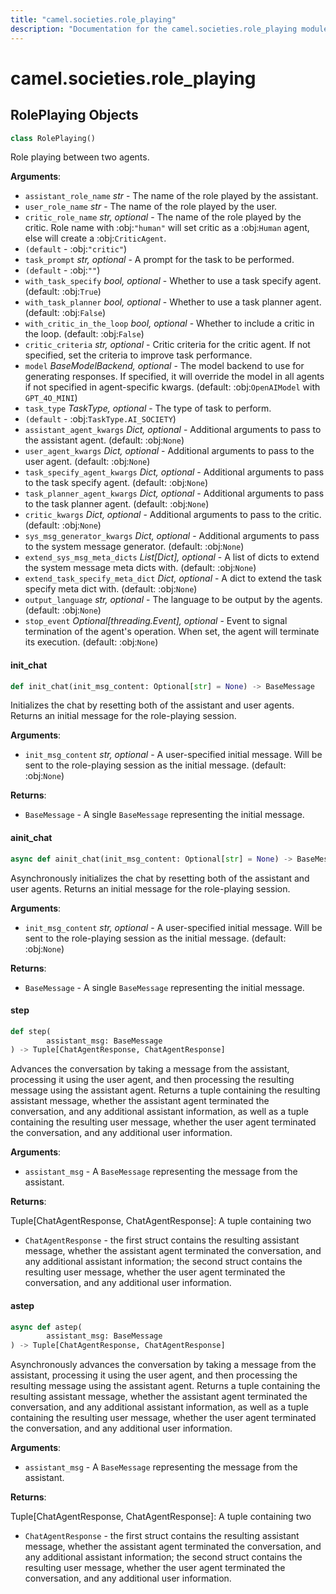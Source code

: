 ```yaml
---
title: "camel.societies.role_playing"
description: "Documentation for the camel.societies.role_playing module"
---
```


<a id="camel.societies.role_playing"></a>

# camel.societies.role\_playing

<a id="camel.societies.role_playing.RolePlaying"></a>

## RolePlaying Objects

```python
class RolePlaying()
```

Role playing between two agents.

**Arguments**:

- `assistant_role_name` _str_ - The name of the role played by the
  assistant.
- `user_role_name` _str_ - The name of the role played by the user.
- `critic_role_name` _str, optional_ - The name of the role played by the
  critic. Role name with :obj:`"human"` will set critic as a
  :obj:`Human` agent, else will create a :obj:`CriticAgent`.
- `(default` - :obj:`"critic"`)
- `task_prompt` _str, optional_ - A prompt for the task to be performed.
- `(default` - :obj:`""`)
- `with_task_specify` _bool, optional_ - Whether to use a task specify
  agent. (default: :obj:`True`)
- `with_task_planner` _bool, optional_ - Whether to use a task planner
  agent. (default: :obj:`False`)
- `with_critic_in_the_loop` _bool, optional_ - Whether to include a critic
  in the loop. (default: :obj:`False`)
- `critic_criteria` _str, optional_ - Critic criteria for the critic agent.
  If not specified, set the criteria to improve task performance.
- `model` _BaseModelBackend, optional_ - The model backend to use for
  generating responses. If specified, it will override the model in
  all agents if not specified in agent-specific kwargs. (default:
  :obj:`OpenAIModel` with `GPT_4O_MINI`)
- `task_type` _TaskType, optional_ - The type of task to perform.
- `(default` - :obj:`TaskType.AI_SOCIETY`)
- `assistant_agent_kwargs` _Dict, optional_ - Additional arguments to pass
  to the assistant agent. (default: :obj:`None`)
- `user_agent_kwargs` _Dict, optional_ - Additional arguments to pass to
  the user agent. (default: :obj:`None`)
- `task_specify_agent_kwargs` _Dict, optional_ - Additional arguments to
  pass to the task specify agent. (default: :obj:`None`)
- `task_planner_agent_kwargs` _Dict, optional_ - Additional arguments to
  pass to the task planner agent. (default: :obj:`None`)
- `critic_kwargs` _Dict, optional_ - Additional arguments to pass to the
  critic. (default: :obj:`None`)
- `sys_msg_generator_kwargs` _Dict, optional_ - Additional arguments to
  pass to the system message generator. (default: :obj:`None`)
- `extend_sys_msg_meta_dicts` _List[Dict], optional_ - A list of dicts to
  extend the system message meta dicts with. (default: :obj:`None`)
- `extend_task_specify_meta_dict` _Dict, optional_ - A dict to extend the
  task specify meta dict with. (default: :obj:`None`)
- `output_language` _str, optional_ - The language to be output by the
  agents. (default: :obj:`None`)
- `stop_event` _Optional[threading.Event], optional_ - Event to signal
  termination of the agent's operation. When set, the agent will
  terminate its execution. (default: :obj:`None`)

<a id="camel.societies.role_playing.RolePlaying.init_chat"></a>

#### init\_chat

```python
def init_chat(init_msg_content: Optional[str] = None) -> BaseMessage
```

Initializes the chat by resetting both of the assistant and user
agents. Returns an initial message for the role-playing session.

**Arguments**:

- `init_msg_content` _str, optional_ - A user-specified initial message.
  Will be sent to the role-playing session as the initial
  message. (default: :obj:`None`)
  

**Returns**:

- `BaseMessage` - A single `BaseMessage` representing the initial
  message.

<a id="camel.societies.role_playing.RolePlaying.ainit_chat"></a>

#### ainit\_chat

```python
async def ainit_chat(init_msg_content: Optional[str] = None) -> BaseMessage
```

Asynchronously initializes the chat by resetting both of the
assistant and user agents. Returns an initial message for the
role-playing session.

**Arguments**:

- `init_msg_content` _str, optional_ - A user-specified initial message.
  Will be sent to the role-playing session as the initial
  message. (default: :obj:`None`)
  

**Returns**:

- `BaseMessage` - A single `BaseMessage` representing the initial
  message.

<a id="camel.societies.role_playing.RolePlaying.step"></a>

#### step

```python
def step(
        assistant_msg: BaseMessage
) -> Tuple[ChatAgentResponse, ChatAgentResponse]
```

Advances the conversation by taking a message from the assistant,
processing it using the user agent, and then processing the resulting
message using the assistant agent. Returns a tuple containing the
resulting assistant message, whether the assistant agent terminated
the conversation, and any additional assistant information, as well as
a tuple containing the resulting user message, whether the user agent
terminated the conversation, and any additional user information.

**Arguments**:

- `assistant_msg` - A `BaseMessage` representing the message from the
  assistant.
  

**Returns**:

  Tuple[ChatAgentResponse, ChatAgentResponse]: A tuple containing two
- `ChatAgentResponse` - the first struct contains the resulting
  assistant message, whether the assistant agent terminated the
  conversation, and any additional assistant information; the
  second struct contains the resulting user message, whether the
  user agent terminated the conversation, and any additional user
  information.

<a id="camel.societies.role_playing.RolePlaying.astep"></a>

#### astep

```python
async def astep(
        assistant_msg: BaseMessage
) -> Tuple[ChatAgentResponse, ChatAgentResponse]
```

Asynchronously advances the conversation by taking a message from
the assistant, processing it using the user agent, and then processing
the resulting message using the assistant agent. Returns a tuple
containing the resulting assistant message, whether the assistant
agent terminated the conversation, and any additional assistant
information, as well as a tuple containing the resulting user message,
whether the user agent terminated the conversation, and any additional
user information.

**Arguments**:

- `assistant_msg` - A `BaseMessage` representing the message from the
  assistant.
  

**Returns**:

  Tuple[ChatAgentResponse, ChatAgentResponse]: A tuple containing two
- `ChatAgentResponse` - the first struct contains the resulting
  assistant message, whether the assistant agent terminated the
  conversation, and any additional assistant information; the
  second struct contains the resulting user message, whether the
  user agent terminated the conversation, and any additional user
  information.

